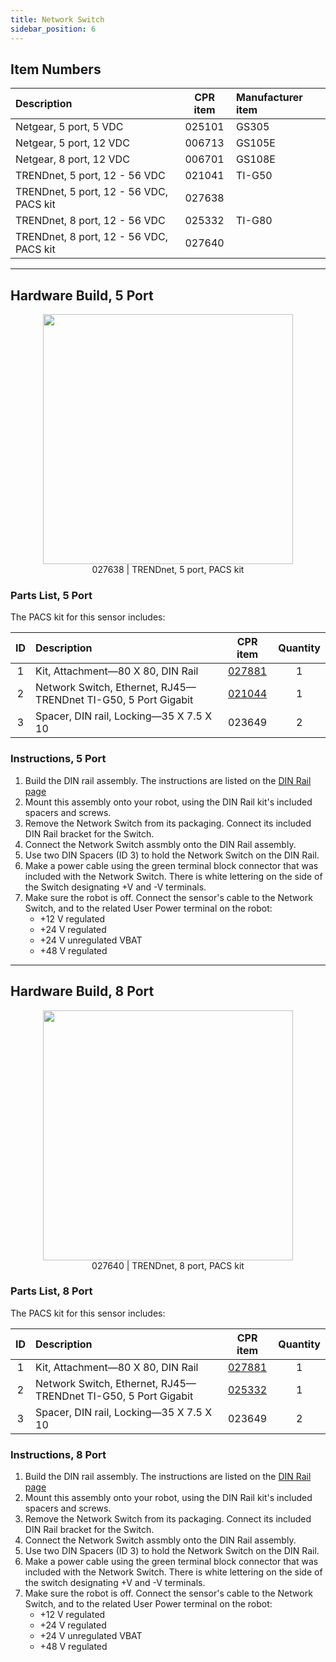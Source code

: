 ```yaml
---
title: Network Switch
sidebar_position: 6
---
```


## Item Numbers

| Description                             | CPR item | Manufacturer item |
| :-------------------------------------- | :------: | :---------------- |
| Netgear, 5 port, 5 VDC                  |  025101  | GS305             |
| Netgear, 5 port, 12 VDC                 |  006713  | GS105E            |
| Netgear, 8 port, 12 VDC                 |  006701  | GS108E            |
| TRENDnet, 5 port, 12 - 56 VDC           |  021041  | TI-G50            |
| TRENDnet, 5 port, 12 - 56 VDC, PACS kit |  027638  |                   |
| TRENDnet, 8 port, 12 - 56 VDC           |  025332  | TI-G80            |
| TRENDnet, 8 port, 12 - 56 VDC, PACS kit |  027640  |                   |

---

## Hardware Build, 5 Port

<center>
  <figure>
    <img
      src="/img/accessories_images/network_switch_1.png"
      width="400"
    />
    <figcaption>027638 | TRENDnet, 5 port, PACS kit</figcaption>
  </figure>
</center>

### Parts List, 5 Port

The PACS kit for this sensor includes:

| ID  | Description                                                    |                         CPR item                         | Quantity |
| :-: | :------------------------------------------------------------- | :------------------------------------------------------: | :------: |
|  1  | Kit, Attachment—80 X 80, DIN Rail                              |           [027881](/docs/accessories/din_rail)           |    1     |
|  2  | Network Switch, Ethernet, RJ45—TRENDnet TI-G50, 5 Port Gigabit | [021044](/assets/pdf/clearpath_robotics_021044-TDS1.pdf) |    1     |
|  3  | Spacer, DIN rail, Locking—35 X 7.5 X 10                        |                          023649                          |    2     |

### Instructions, 5 Port

1.  Build the DIN rail assembly. The instructions are listed on the [DIN Rail page](/docs/accessories/din_rail)
2.  Mount this assembly onto your robot, using the DIN Rail kit's included spacers and screws.
3.  Remove the Network Switch from its packaging.
    Connect its included DIN Rail bracket for the Switch.
4.  Connect the Network Switch assmbly onto the DIN Rail assembly.
5.  Use two DIN Spacers (ID 3) to hold the Network Switch on the DIN Rail.
6.  Make a power cable using the green terminal block connector that was included with the Network Switch.
    There is white lettering on the side of the Switch designating +V and -V terminals.
7.  Make sure the robot is off.
    Connect the sensor's cable to the Network Switch, and to the related User Power terminal on the robot:
    - +12 V regulated
    - +24 V regulated
    - +24 V unregulated VBAT
    - +48 V regulated

---

## Hardware Build, 8 Port

<center>
  <figure>
    <img
      src="/img/accessories_images/network_switch_2.png"
      width="400"
    />
    <figcaption>027640 | TRENDnet, 8 port, PACS kit</figcaption>
  </figure>
</center>

### Parts List, 8 Port

The PACS kit for this sensor includes:

| ID  | Description                                                    |                         CPR item                         | Quantity |
| :-: | :------------------------------------------------------------- | :------------------------------------------------------: | :------: |
|  1  | Kit, Attachment—80 X 80, DIN Rail                              |           [027881](/docs/accessories/din_rail)           |    1     |
|  2  | Network Switch, Ethernet, RJ45—TRENDnet TI-G50, 5 Port Gigabit | [025332](/assets/pdf/clearpath_robotics_021044-TDS1.pdf) |    1     |
|  3  | Spacer, DIN rail, Locking—35 X 7.5 X 10                        |                          023649                          |    2     |

### Instructions, 8 Port

1.  Build the DIN rail assembly. The instructions are listed on the [DIN Rail page](/docs/accessories/din_rail)
2.  Mount this assembly onto your robot, using the DIN Rail kit's included spacers and screws.
3.  Remove the Network Switch from its packaging.
    Connect its included DIN Rail bracket for the Switch.
4.  Connect the Network Switch assmbly onto the DIN Rail assembly.
5.  Use two DIN Spacers (ID 3) to hold the Network Switch on the DIN Rail.
6.  Make a power cable using the green terminal block connector that was included with the Network Switch.
    There is white lettering on the side of the switch designating +V and -V terminals.
7.  Make sure the robot is off.
    Connect the sensor's cable to the Network Switch, and to the related User Power terminal on the robot:
    - +12 V regulated
    - +24 V regulated
    - +24 V unregulated VBAT
    - +48 V regulated
